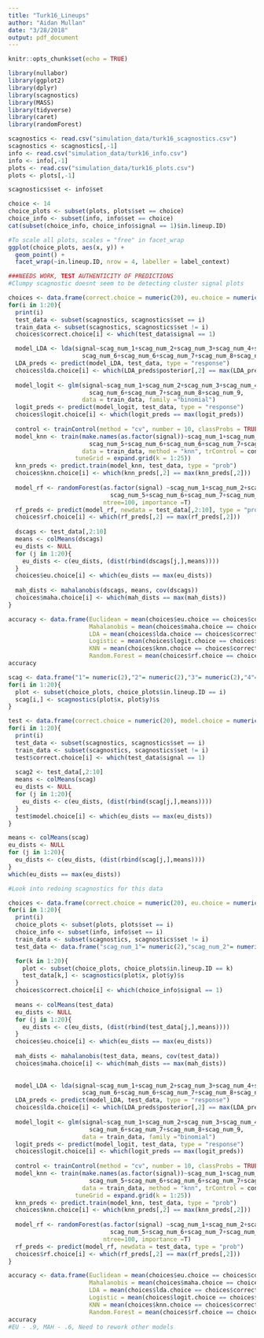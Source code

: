 ```yaml
---
title: "Turk16_Lineups"
author: "Aidan Mullan"
date: "3/28/2018"
output: pdf_document
---
```


```r
knitr::opts_chunk$set(echo = TRUE)
```

```r
library(nullabor)
library(ggplot2)
library(dplyr)
library(scagnostics)
library(MASS)
library(tidyverse)
library(caret)
library(randomForest)

scagnostics <- read.csv("simulation_data/turk16_scagnostics.csv")
scagnostics <- scagnostics[,-1]
info <- read.csv("simulation_data/turk16_info.csv")
info <- info[,-1]
plots <- read.csv("simulation_data/turk16_plots.csv")
plots <- plots[,-1]

scagnostics$set <- info$set
```

```r
choice <- 14
choice_plots <- subset(plots, plots$set == choice)
choice_info <- subset(info, info$set == choice)
cat(subset(choice_info, choice_info$signal == 1)$in.lineup.ID)

#To scale all plots, scales = "free" in facet_wrap
ggplot(choice_plots, aes(x, y)) +
  geom_point() +
  facet_wrap(~in.lineup.ID, nrow = 4, labeller = label_context) 
```



```r
###NEEDS WORK, TEST AUTHENTICITY OF PREDICTIONS
#Clumpy scagnostic doesnt seem to be detecting cluster signal plots

choices <- data.frame(correct.choice = numeric(20), eu.choice = numeric(20), maha.choice = numeric(20), rf.choice = numeric(20), knn.choice = numeric(20), lda.choice = numeric(20), logit.choice = numeric(20))
for(i in 1:20){
  print(i)
  test_data <- subset(scagnostics, scagnostics$set == i)
  train_data <- subset(scagnostics, scagnostics$set != i)
  choices$correct.choice[i] <- which(test_data$signal == 1)

  model_LDA <- lda(signal~scag_num_1+scag_num_2+scag_num_3+scag_num_4+scag_num_5+
                     scag_num_6+scag_num_6+scag_num_7+scag_num_8+scag_num_9, data = train_data)
  LDA_preds <- predict(model_LDA, test_data, type = "response")
  choices$lda.choice[i] <- which(LDA_preds$posterior[,2] == max(LDA_preds$posterior[,2]))
  
  model_logit <- glm(signal~scag_num_1+scag_num_2+scag_num_3+scag_num_4+scag_num_5+
                       scag_num_6+scag_num_7+scag_num_8+scag_num_9, 
                     data = train_data, family ="binomial")
  logit_preds <- predict(model_logit, test_data, type = "response")
  choices$logit.choice[i] <- which(logit_preds == max(logit_preds))
  
  control <- trainControl(method = "cv", number = 10, classProbs = TRUE, returnData = TRUE)
  model_knn <- train(make.names(as.factor(signal))~scag_num_1+scag_num_2+scag_num_3+scag_num_4+
                       scag_num_5+scag_num_6+scag_num_6+scag_num_7+scag_num_8+scag_num_9, 
                     data = train_data, method = "knn", trControl = control, 
                   tuneGrid = expand.grid(k = 1:25))
  knn_preds <- predict.train(model_knn, test_data, type = "prob")
  choices$knn.choice[i] <- which(knn_preds[,2] == max(knn_preds[,2]))
  
  model_rf <- randomForest(as.factor(signal) ~scag_num_1+scag_num_2+scag_num_3+scag_num_4+
                             scag_num_5+scag_num_6+scag_num_7+scag_num_8+scag_num_9, data = train_data,
                           ntree=100, importance =T)
  rf_preds <- predict(model_rf, newdata = test_data[,2:10], type = "prob")
  choices$rf.choice[i] <- which(rf_preds[,2] == max(rf_preds[,2]))  
  
  dscags <- test_data[,2:10]
  means <- colMeans(dscags)
  eu_dists <- NULL
  for (j in 1:20){
    eu_dists <- c(eu_dists, (dist(rbind(dscags[j,],means))))
  }
  choices$eu.choice[i] <- which(eu_dists == max(eu_dists))
  
  mah_dists <- mahalanobis(dscags, means, cov(dscags))
  choices$maha.choice[i] <- which(mah_dists == max(mah_dists))
}

accuracy <- data.frame(Euclidean = mean(choices$eu.choice == choices$correct.choice), 
                       Mahalanobis = mean(choices$maha.choice == choices$correct.choice),
                       LDA = mean(choices$lda.choice == choices$correct.choice),
                       Logistic = mean(choices$logit.choice == choices$correct.choice),
                       KNN = mean(choices$knn.choice == choices$correct.choice),
                       Random.Forest = mean(choices$rf.choice == choices$correct.choice))
accuracy
```


```r
scag <- data.frame("1"= numeric(2),"2"= numeric(2),"3"= numeric(2),"4"= numeric(2),"5"= numeric(2),"6"= numeric(2),"7"= numeric(2),"8"= numeric(2),"9"= numeric(2))
for(i in 1:20){
  plot <- subset(choice_plots, choice_plots$in.lineup.ID == i)
  scag[i,] <- scagnostics(plot$x, plot$y)$s
}

test <- data.frame(correct.choice = numeric(20), model.choice = numeric(20))
for(i in 1:20){
  print(i)
  test_data <- subset(scagnostics, scagnostics$set == i)
  train_data <- subset(scagnostics, scagnostics$set != i)
  test$correct.choice[i] <- which(test_data$signal == 1)
  
  scag2 <- test_data[,2:10]
  means <- colMeans(scag)
  eu_dists <- NULL
  for (j in 1:20){
    eu_dists <- c(eu_dists, (dist(rbind(scag[j,],means))))
  }
  test$model.choice[i] <- which(eu_dists == max(eu_dists))
}

means <- colMeans(scag)
eu_dists <- NULL
for (j in 1:20){
  eu_dists <- c(eu_dists, (dist(rbind(scag[j,],means))))
}
which(eu_dists == max(eu_dists))
```

```r
#Look into redoing scagnostics for this data

choices <- data.frame(correct.choice = numeric(20), eu.choice = numeric(20), maha.choice = numeric(20), rf.choice = numeric(20), knn.choice = numeric(20), lda.choice = numeric(20), logit.choice = numeric(20))
for(i in 1:20){
  print(i)
  choice_plots <- subset(plots, plots$set == i)
  choice_info <- subset(info, info$set == i)
  train_data <- subset(scagnostics, scagnostics$set != i)
  test_data <- data.frame("scag_num_1"= numeric(2),"scag_num_2"= numeric(2),"scag_num_3"= numeric(2),"scag_num_4"= numeric(2),"scag_num_5"= numeric(2),"scag_num_6"= numeric(2),"scag_num_7"= numeric(2),"scag_num_8"= numeric(2),"scag_num_9"= numeric(2))

  for(k in 1:20){
    plot <- subset(choice_plots, choice_plots$in.lineup.ID == k)
    test_data[k,] <- scagnostics(plot$x, plot$y)$s
  }
  choices$correct.choice[i] <- which(choice_info$signal == 1)
  
  means <- colMeans(test_data)
  eu_dists <- NULL
  for (j in 1:20){
    eu_dists <- c(eu_dists, (dist(rbind(test_data[j,],means))))
  }
  choices$eu.choice[i] <- which(eu_dists == max(eu_dists))
  
  mah_dists <- mahalanobis(test_data, means, cov(test_data))
  choices$maha.choice[i] <- which(mah_dists == max(mah_dists))
  
  
  model_LDA <- lda(signal~scag_num_1+scag_num_2+scag_num_3+scag_num_4+scag_num_5+
                     scag_num_6+scag_num_6+scag_num_7+scag_num_8+scag_num_9, data = train_data)
  LDA_preds <- predict(model_LDA, test_data, type = "response")
  choices$lda.choice[i] <- which(LDA_preds$posterior[,2] == max(LDA_preds$posterior[,2]))
  
  model_logit <- glm(signal~scag_num_1+scag_num_2+scag_num_3+scag_num_4+scag_num_5+
                       scag_num_6+scag_num_7+scag_num_8+scag_num_9, 
                     data = train_data, family ="binomial")
  logit_preds <- predict(model_logit, test_data, type = "response")
  choices$logit.choice[i] <- which(logit_preds == max(logit_preds))
  
  control <- trainControl(method = "cv", number = 10, classProbs = TRUE, returnData = TRUE)
  model_knn <- train(make.names(as.factor(signal))~scag_num_1+scag_num_2+scag_num_3+scag_num_4+
                       scag_num_5+scag_num_6+scag_num_6+scag_num_7+scag_num_8+scag_num_9, 
                     data = train_data, method = "knn", trControl = control, 
                   tuneGrid = expand.grid(k = 1:25))
  knn_preds <- predict.train(model_knn, test_data, type = "prob")
  choices$knn.choice[i] <- which(knn_preds[,2] == max(knn_preds[,2]))
  
  model_rf <- randomForest(as.factor(signal) ~scag_num_1+scag_num_2+scag_num_3+scag_num_4+
                             scag_num_5+scag_num_6+scag_num_7+scag_num_8+scag_num_9, data = train_data,
                           ntree=100, importance =T)
  rf_preds <- predict(model_rf, newdata = test_data, type = "prob")
  choices$rf.choice[i] <- which(rf_preds[,2] == max(rf_preds[,2])) 
}

accuracy <- data.frame(Euclidean = mean(choices$eu.choice == choices$correct.choice), 
                       Mahalanobis = mean(choices$maha.choice == choices$correct.choice),
                       LDA = mean(choices$lda.choice == choices$correct.choice),
                       Logistic = mean(choices$logit.choice == choices$correct.choice),
                       KNN = mean(choices$knn.choice == choices$correct.choice),
                       Random.Forest = mean(choices$rf.choice == choices$correct.choice))
accuracy
#EU - .9, MAH - .6, Need to rework other models
```


